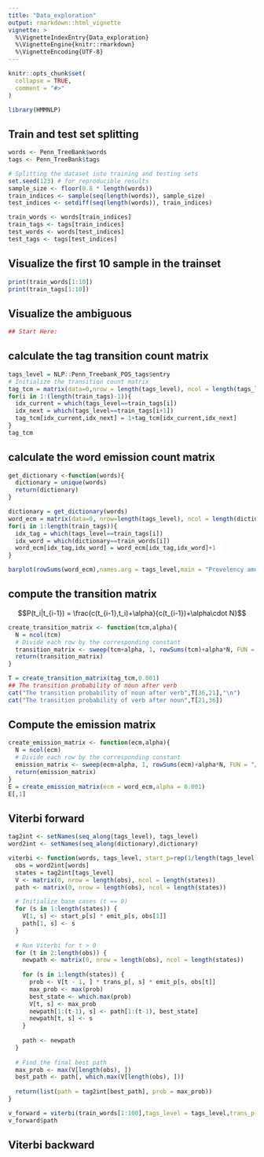 ```yaml
---
title: "Data_exploration"
output: rmarkdown::html_vignette
vignette: >
  %\VignetteIndexEntry{Data_exploration}
  %\VignetteEngine{knitr::rmarkdown}
  %\VignetteEncoding{UTF-8}
---
```


```r
knitr::opts_chunk$set(
  collapse = TRUE,
  comment = "#>"
)
```

```r
library(HMMNLP)
```

## Train and test set splitting

```r
words <- Penn_TreeBank$words
tags <- Penn_TreeBank$tags

# Splitting the dataset into training and testing sets
set.seed(123) # for reproducible results
sample_size <- floor(0.8 * length(words))
train_indices <- sample(seq(length(words)), sample_size)
test_indices <- setdiff(seq(length(words)), train_indices)

train_words <- words[train_indices]
train_tags <- tags[train_indices]
test_words <- words[test_indices]
test_tags <- tags[test_indices]

```

## Visualize the first 10 sample in the trainset

```r
print(train_words[1:10])
print(train_tags[1:10])
```

## Visualize the ambiguous

```r
## Start Here:
```

## calculate the tag transition count matrix

```r
tags_level = NLP::Penn_Treebank_POS_tags$entry
# Initialize the transition count matrix
tag_tcm = matrix(data=0,nrow = length(tags_level), ncol = length(tags_level))
for(i in 1:(length(train_tags)-1)){
  idx_current = which(tags_level==train_tags[i])
  idx_next = which(tags_level==train_tags[i+1])
  tag_tcm[idx_current,idx_next] = 1+tag_tcm[idx_current,idx_next]
}
tag_tcm
```

## calculate the word emission count matrix

```r
get_dictionary <-function(words){
  dictionary = unique(words)
  return(dictionary)
}

dictionary = get_dictionary(words)
word_ecm = matrix(data=0, nrow=length(tags_level), ncol = length(dictionary))
for(i in 1:length(train_tags)){
  idx_tag = which(tags_level==train_tags[i])
  idx_word = which(dictionary==train_words[i])
  word_ecm[idx_tag,idx_word] = word_ecm[idx_tag,idx_word]+1
}
```

```r
barplot(rowSums(word_ecm),names.arg = tags_level,main = "Prevelency among tags")
```

## compute the transition matrix

$$P(t_i|t_{i-1}) = \frac{c(t_{i-1},t_i)+\alpha}{c(t_{i-1})+\alpha\cdot N}$$

```r
create_transition_matrix <- function(tcm,alpha){
  N = ncol(tcm)
  # Divide each row by the corresponding constant
  transition_matrix <- sweep(tcm+alpha, 1, rowSums(tcm)+alpha*N, FUN = "/")
  return(transition_matrix)
}

T = create_transition_matrix(tag_tcm,0.001)
## The transition probability of noun after verb
cat("The transition probability of noun after verb",T[36,21],"\n")
cat("The transition probability of verb after noun",T[21,36])
```

## Compute the emission matrix

```r
create_emission_matrix <- function(ecm,alpha){
  N = ncol(ecm)
  # Divide each row by the corresponding constant
  emission_matrix <- sweep(ecm+alpha, 1, rowSums(ecm)+alpha*N, FUN = "/")
  return(emission_matrix)
}
E = create_emission_matrix(ecm = word_ecm,alpha = 0.001)
E[,1]
```

## Viterbi forward

```r
tag2int <- setNames(seq_along(tags_level), tags_level)
word2int <- setNames(seq_along(dictionary),dictionary)

viterbi <- function(words, tags_level, start_p=rep(1/length(tags_level),length(tags_level)), trans_p, emit_p) {
  obs = word2int[words]
  states = tag2int[tags_level]
  V <- matrix(0, nrow = length(obs), ncol = length(states))
  path <- matrix(0, nrow = length(obs), ncol = length(states))

  # Initialize base cases (t == 0)
  for (s in 1:length(states)) {
    V[1, s] <- start_p[s] * emit_p[s, obs[1]]
    path[1, s] <- s
  }
  
  # Run Viterbi for t > 0
  for (t in 2:length(obs)) {
    newpath <- matrix(0, nrow = length(obs), ncol = length(states))
    
    for (s in 1:length(states)) {
      prob <- V[t - 1, ] * trans_p[, s] * emit_p[s, obs[t]]
      max_prob <- max(prob)
      best_state <- which.max(prob)
      V[t, s] <- max_prob
      newpath[1:(t-1), s] <- path[1:(t-1), best_state]
      newpath[t, s] <- s
    }
    
    path <- newpath
  }
  
  # Find the final best path
  max_prob <- max(V[length(obs), ])
  best_path <- path[, which.max(V[length(obs), ])]
  
  return(list(path = tag2int[best_path], prob = max_prob))
}
```

```r
v_forward = viterbi(train_words[1:100],tags_level = tags_level,trans_p = T,emit_p = E)
v_forward$path
```

## Viterbi backward

```r

```
